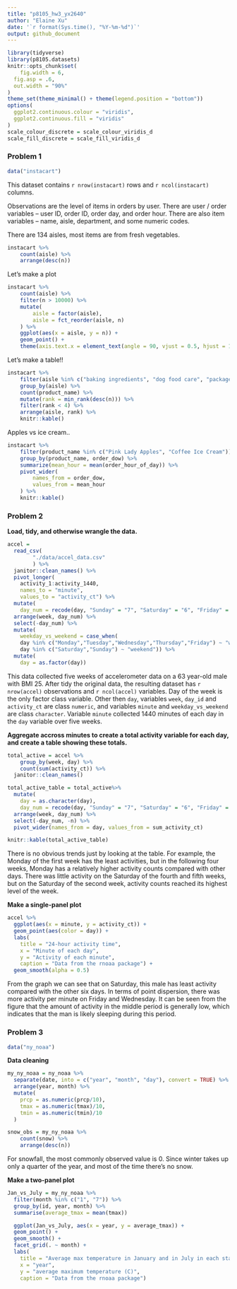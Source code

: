 ```yaml
---
title: "p8105_hw3_yx2640"
author: "Elaine Xu"
date: '`r format(Sys.time(), "%Y-%m-%d")`'
output: github_document
---
```


```r
library(tidyverse)
library(p8105.datasets)
knitr::opts_chunk$set(
	fig.width = 6, 
  fig.asp = .6,
  out.width = "90%"
)
theme_set(theme_minimal() + theme(legend.position = "bottom"))
options(
  ggplot2.continuous.colour = "viridis",
  ggplot2.continuous.fill = "viridis"
)
scale_colour_discrete = scale_colour_viridis_d
scale_fill_discrete = scale_fill_viridis_d
```

### Problem 1

```r
data("instacart")
```

This dataset contains `r nrow(instacart)` rows and `r ncol(instacart)` columns. 

Observations are the level of items in orders by user. There are user / order variables -- user ID, order ID, order day, and order hour. There are also item variables -- name, aisle, department, and some numeric codes. 

There are 134 aisles, most items are from fresh vegetables.
```r
instacart %>% 
	count(aisle) %>% 
	arrange(desc(n))
```


Let's make a plot

```r
instacart %>% 
	count(aisle) %>% 
	filter(n > 10000) %>% 
	mutate(
		aisle = factor(aisle),
		aisle = fct_reorder(aisle, n)
	) %>% 
	ggplot(aes(x = aisle, y = n)) + 
	geom_point() + 
	theme(axis.text.x = element_text(angle = 90, vjust = 0.5, hjust = 1))
```


Let's make a table!!

```r
instacart %>% 
	filter(aisle %in% c("baking ingredients", "dog food care", "packaged vegetables fruits")) %>% 
	group_by(aisle) %>% 
	count(product_name) %>% 
	mutate(rank = min_rank(desc(n))) %>% 
	filter(rank < 4) %>% 
	arrange(aisle, rank) %>% 
	knitr::kable()
```


Apples vs ice cream..

```r
instacart %>% 
	filter(product_name %in% c("Pink Lady Apples", "Coffee Ice Cream")) %>% 
	group_by(product_name, order_dow) %>% 
	summarize(mean_hour = mean(order_hour_of_day)) %>% 
	pivot_wider(
		names_from = order_dow,
		values_from = mean_hour
	) %>% 
	knitr::kable()
```


### Problem 2

__Load, tidy, and otherwise wrangle the data.__
```r
accel =
  read_csv(
		"./data/accel_data.csv"
		) %>%
  janitor::clean_names() %>%
  pivot_longer(
    activity_1:activity_1440,
    names_to = "minute",
    values_to = "activity_ct") %>%
  mutate(
    day_num = recode(day, "Sunday" = "7", "Saturday" = "6", "Friday" = "5", "Monday" = "1", "Tuesday" = "2", "Wednesday" = "3", "Thursday" = "4")) %>%
  arrange(week, day_num) %>%
  select(-day_num) %>%
  mutate(
    weekday_vs_weekend = case_when(
    day %in% c("Monday","Tuesday","Wednesday","Thursday","Friday") ~ "weekday",
    day %in% c("Saturday","Sunday") ~ "weekend")) %>%
  mutate(
    day = as.factor(day))
```

This data collected five weeks of accelerometer data on a 63 year-old male with BMI 25. After tidy the original data, the resulting dataset has `r nrow(accel)` observations and `r ncol(accel)` variables. Day of the week is the only factor class variable. Other then `day`, variables `week`, `day_id` and `activity_ct` are class `numeric`, and variables `minute` and `weekday_vs_weekend` are class `character`. Variable `minute` collected 1440 minutes of each day in the `day` variable over five weeks.


__Aggregate accross minutes to create a total activity variable for each day, and create a table showing these totals.__
```r
total_active = accel %>%
	group_by(week, day) %>%
	count(sum(activity_ct)) %>%
  janitor::clean_names() 

total_active_table = total_active%>%
  mutate(
    day = as.character(day),
    day_num = recode(day, "Sunday" = "7", "Saturday" = "6", "Friday" = "5", "Monday" = "1", "Tuesday" = "2", "Wednesday" = "3", "Thursday" = "4")) %>%
  arrange(week, day_num) %>%
  select(-day_num, -n) %>%
  pivot_wider(names_from = day, values_from = sum_activity_ct)

knitr::kable(total_active_table)
```
There is no obvious trends just by looking at the table. For example, the Monday of the first week has the least activities, but in the following four weeks, Monday has a relatively higher activity counts compared with other days. There was little activity on the Saturday of the fourth and fifth weeks, but on the Saturday of the second week, activity counts reached its highest level of the week.


__Make a single-panel plot__
```r
accel %>%
  ggplot(aes(x = minute, y = activity_ct)) +
  geom_point(aes(color = day)) +
  labs(
    title = "24-hour activity time",
    x = "Minute of each day",
    y = "Activity of each minute",
    caption = "Data from the rnoaa package") +
  geom_smooth(alpha = 0.5)
```

From the graph we can see that on Saturday, this male has least activity compared with the other six days. In terms of point dispersion, there was more activity per minute on Friday and Wednesday. It can be seen from the figure that the amount of activity in the middle period is generally low, which indicates that the man is likely sleeping during this period.


### Problem 3

```r
data("ny_noaa")
```

__Data cleaning__

```r
my_ny_noaa = ny_noaa %>%
  separate(date, into = c("year", "month", "day"), convert = TRUE) %>%
  arrange(year, month) %>%
  mutate(
    prcp = as.numeric(prcp/10),
    tmax = as.numeric(tmax)/10,
    tmin = as.numeric(tmin)/10
  )

snow_obs = my_ny_noaa %>%
	count(snow) %>% 
	arrange(desc(n))
```

For snowfall, the most commonly observed value is 0. Since winter takes up only a quarter of the year, and most of the time there's no snow.


__Make a two-panel plot__
```r
Jan_vs_July = my_ny_noaa %>%
  filter(month %in% c("1", "7")) %>%
  group_by(id, year, month) %>%
  summarise(average_tmax = mean(tmax))

  ggplot(Jan_vs_July, aes(x = year, y = average_tmax)) +
  geom_point() +
  geom_smooth() +
  facet_grid(. ~ month) +
  labs(
    title = "Average max temperature in January and in July in each station across years",
    x = "year",
    y = "average maximum temperature (C)",
    caption = "Data from the rnoaa package")
```






















